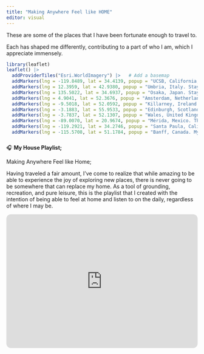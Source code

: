 ```yaml
---
title: "Making Anywhere Feel like HOME"
editor: visual
---
```


These are some of the places that I have been fortunate enough to travel to.

Each has shaped me differently, contributing to a part of who I am, which I appreciate immensely.

```r
library(leaflet)
leaflet() |> 
  addProviderTiles("Esri.WorldImagery") |>   # Add a basemap
  addMarkers(lng = -119.8489, lat = 34.4139, popup = "UCSB, California, USA") |>      # UCSB
  addMarkers(lng = 12.3959, lat = 42.9380, popup = "Umbria, Italy. Stayed in a local AirBnB, where we were hosted by an incredibly welcoming family. Enrolled in a part-time youth program where I have fond memories playing soccer with the other kids. I did not know Italian, or much Spanish, so the language barrier was huge, yet I experienced no judgement or shame whatsoever.") |>                # Umbria, Italy
  addMarkers(lng = 135.5022, lat = 34.6937, popup = "Osaka, Japan. Stayed with my grandpa and his family. Also traveled on the countryside to a small fishing town named Mushiage, where we stayed for a weekend inside a samuri house.") |>                # Osaka, Japan
  addMarkers(lng = 4.9041, lat = 52.3676, popup = "Amsterdam, Netherlands. Visited my uncle, cousin, and other family. I was relatively young but remember biking through the city and walking alongside the canals vividly.  ") |>        # Amsterdam, Netherlands
  addMarkers(lng = -9.5018, lat = 52.0592, popup = "Killarney, Ireland. My dad and brother went on a week long bike ride throughout the countryside of Ireland while my oldest brother, my mom, and I stayed and explored the town.") |>           # Killarney, Ireland
  addMarkers(lng = -3.1883, lat = 55.9533, popup = "Edinburgh, Scotland. I went on a week long bike right with my dad through Scotland, camping alongside the road and sleeping in local hostels.") |>          # Edinburgh, Scotland
  addMarkers(lng = -3.7837, lat = 52.1307, popup = "Wales, United Kingdom. Bike through partially and stayed in a small town house for a few days. Super small, super quiet, insanely breautiful.") |>        # Wales (general)
  addMarkers(lng = -89.0070, lat = 20.9674, popup = "Mérida, Mexico. This is where my mom is originally from, so I have travelled here several times. The last time I went was two years ago, where I traveled alone with both of my grandparents, and spent two weeks with my cousins.") |>              # Merida, Mexico
  addMarkers(lng = -119.2921, lat = 34.2746, popup = "Santa Paula, California, USA. This is my hometown. I lived here for 17 years until moving out to UCSB, however I visit at least once a month to see my immediate family. ") |>   # Ventura, California
  addMarkers(lng = -115.5708, lat = 51.1784, popup = "Banff, Canada. My immediate family and I took a month long road trip along the coastal highway up through Oregon, and Washington. After riding through the western portion of Canada we travelled back down through Montana, Colorado, and Utah.")                 # Banff, Canada


```

### 

🎧 **My House Playlist;**

Making Anywhere Feel like Home;

Having traveled a fair amount, I've come to realize that while amazing to be able to experience the joy of exploring new places, there is never going to be somewhere that can replace my home. As a tool of grounding, recreation, and pure leisure, this is the playlist that I created with the intention of being able to feel at home and listen to on the daily, regardless of where I may be.

::: embedded-html
<iframe style="border-radius:12px" src="https://open.spotify.com/embed/playlist/0pWwYNJ8ITj4v1blv0hK3p?utm_source=generator" width="100%" height="352" frameborder="0" allowfullscreen allow="autoplay; clipboard-write; encrypted-media; fullscreen; picture-in-picture" loading="lazy">

</iframe>
:::
